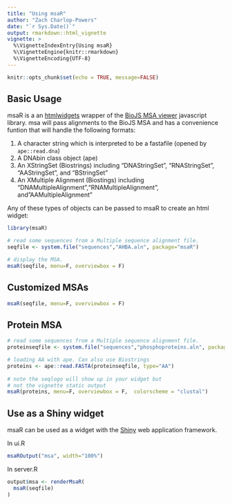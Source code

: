 ```yaml
---
title: "Using msaR"
author: "Zach Charlop-Powers"
date: "`r Sys.Date()`"
output: rmarkdown::html_vignette
vignette: >
  %\VignetteIndexEntry{Using msaR}
  %\VignetteEngine{knitr::rmarkdown}
  %\VignetteEncoding{UTF-8}
---
```



```r
knitr::opts_chunk$set(echo = TRUE, message=FALSE)
```


## Basic Usage

msaR is a an [htmlwidgets](https://github.com/ramnathv/htmlwidgets) wrapper of the [BioJS MSA viewer](https://github.com/wilzbach/msa) javascript library. msa will pass alignments to the BioJS MSA and has a convenience funtion that will handle the following formats:

1. A character string which is interpreted to be a fastafile (opened by `ape::read.dna`)
2. A DNAbin class object (ape)
3. An XStringSet (Biostrings) including "DNAStringSet", "RNAStringSet", "AAStringSet", and "BStringSet"
4. An XMultiple Alignment (Biostings) including "DNAMultipleAlignment","RNAMultipleAlignment", and"AAMultipleAlignment"

Any of these types of objects can be passed to msaR to create an html widget:

```r
library(msaR)

# read some sequences from a Multiple sequence alignment file.
seqfile <- system.file("sequences","AHBA.aln", package="msaR")

# display the MSA.
msaR(seqfile, menu=F, overviewbox = F)
```


## Customized MSAs

```r
msaR(seqfile, menu=F, overviewbox = F)
```



## Protein MSA

```r

# read some sequences from a Multiple sequence alignment file.
proteinseqfile <- system.file("sequences","phosphoproteins.aln", package="msaR")

# loading AA with ape. Can also use Biostrings
proteins <- ape::read.FASTA(proteinseqfile, type="AA")
                            
# note the seqlogo will show up in your widget but 
# not the vignette static output
msaR(proteins, menu=F, overviewbox = F,  colorscheme = "clustal")

```



## Use as a Shiny widget

msaR can be used as a widget with the [Shiny](http://shiny.rstudio.com/) web application framework.

In ui.R
```r
msaROutput("msa", width="100%")
```

In server.R
```r
output$msa <- renderMsaR(
  msaR(seqfile)
)
```



